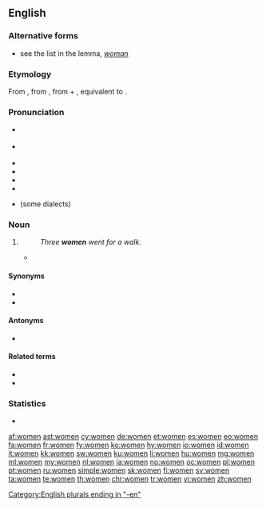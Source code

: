 {{also|wǒmen|wǒmén|-women}}
==English==

===Alternative forms===
* see the list in the lemma, ''[[woman]]''

===Etymology===
From {{etyl|enm|en}} {{m|enm|wimmen}}, from {{etyl|ang|en}} {{m|ang|wīfmenn||women}}, from {{m|ang|wīf||female}} + {{m|ang|menn||men, persons, human beings}}, equivalent to {{compound|wife|men|lang=en|nocat=1}}.

===Pronunciation===
* {{a|RP}} {{IPA|/ˈwɪmɪn/|lang=en}}
* {{a|US}} {{IPA|/ˈwɪmɪn/|/ˈwɪmən/|lang=en}}
* {{audio|en-uk-women.ogg|Audio (UK)|lang=en}}
* {{audio|en-ca-women.ogg|Audio (CA)|lang=en}}
* {{rhymes|ɪmɪn|lang=en}}
* {{hyphenation|wom|en|lang=en}}
* {{a|New Zealand|South Africa}} {{homophones|lang=en|woman}} (some dialects)

===Noun===
{{head|en|noun|g=p}}

# {{en-irregular plural of|woman}}
#: ''Three '''women''' went for a walk.''
#* {{seeCites}}

====Synonyms====
* {{l|en|females}}
* {{l|en|ladies}}

====Antonyms====
* {{l|en|men}}

====Related terms====
* {{l|en|women's lib}}
* {{l|en|womenfolk}}

===Statistics===
* {{rank|speak|land|why|357|women|cried|general|king}}

[[Category:English plurals ending in "-en"]]

[[af:women]]
[[ast:women]]
[[cy:women]]
[[de:women]]
[[et:women]]
[[es:women]]
[[eo:women]]
[[fa:women]]
[[fr:women]]
[[fy:women]]
[[ko:women]]
[[hy:women]]
[[io:women]]
[[id:women]]
[[it:women]]
[[kk:women]]
[[sw:women]]
[[ku:women]]
[[li:women]]
[[hu:women]]
[[mg:women]]
[[ml:women]]
[[my:women]]
[[nl:women]]
[[ja:women]]
[[no:women]]
[[oc:women]]
[[pl:women]]
[[pt:women]]
[[ru:women]]
[[simple:women]]
[[sk:women]]
[[fi:women]]
[[sv:women]]
[[ta:women]]
[[te:women]]
[[th:women]]
[[chr:women]]
[[tr:women]]
[[vi:women]]
[[zh:women]]